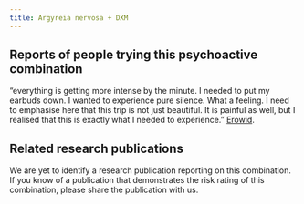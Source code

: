 ---
title: Argyreia nervosa + DXM
---
## Reports of people trying this psychoactive combination

“everything is getting more intense by the minute. I needed to put my earbuds down. I wanted to experience pure silence. What a feeling. I need to emphasise here that this trip is not just beautiful. It is painful as well, but I realised that this is exactly what I needed to experience.” [Erowid](https://erowid.org/experiences/exp.php?ID=116498).

## Related research publications

We are yet to identify a research publication reporting on this combination. If you know of a publication that demonstrates the risk rating of this combination, please share the publication with us.

